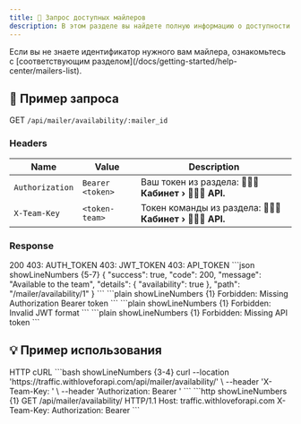 ```yaml
---
title: 📧 Запрос доступных майлеров
description: В этом разделе вы найдете полную информацию о доступности майлера в вашей команде.
---
```


<Note type="note" title="Note">
  Если вы не знаете идентификатор нужного вам майлера, ознакомьтесь с [соответствующим разделом](/docs/getting-started/help-center/mailers-list).
</Note>

## 📌 Пример запроса
<BlueCode>GET</BlueCode> ``/api/mailer/availability/:mailer_id``

### Headers
| Name        | Value                 | Description                                     |
| ----------- | --------------------- | ----------------------------------------------- |
| `Authorization` | `Bearer <token>`  | Ваш токен из раздела: **🧑🏻‍💻 Кабинет › 🧑🏻‍💻 API.**      |
| `X-Team-Key`    | `<token-team>`    | Токен команды из раздела: **🧑🏻‍💻 Кабинет › 🧑🏻‍💻 API.**  |

### Response

<Tabs defaultValue="200" className="pt-5 pb-1">
  <TabsList>
    <TabsTrigger value="200">200</TabsTrigger>
    <TabsTrigger value="403_1">403: AUTH_TOKEN</TabsTrigger>
    <TabsTrigger value="403_2">403: JWT_TOKEN</TabsTrigger>
    <TabsTrigger value="403_3">403: API_TOKEN</TabsTrigger>
  </TabsList>
  <TabsContent value="200">
    ```json showLineNumbers {5-7}
    {
      "success": true,
      "code": 200,
      "message": "Available to the team",
      "details": {
        "availability": true
      },
      "path": "/mailer/availability/1"
    }
    ```
  </TabsContent>
  <TabsContent value="403_1">
    ```plain showLineNumbers {1}
Forbidden: Missing Authorization Bearer token
    ```
  </TabsContent>
  <TabsContent value="403_2">
    ```plain showLineNumbers {1}
Forbidden: Invalid JWT format
    ```
  </TabsContent>
  <TabsContent value="403_3">
    ```plain showLineNumbers {1}
Forbidden: Missing API token
    ```
  </TabsContent>
</Tabs>

## 💡 Пример использования

<Tabs defaultValue="HTTP" className="pt-5 pb-1">
  <TabsList>
    <TabsTrigger value="HTTP">HTTP</TabsTrigger>
    <TabsTrigger value="cURL">cURL</TabsTrigger>
  </TabsList>
  <TabsContent value="cURL">
    ```bash showLineNumbers {3-4}
    curl --location 'https://traffic.withloveforapi.com/api/mailer/availability/<mailer_id>' \
    --header 'X-Team-Key: <token-team>' \
    --header 'Authorization: Bearer <token>'
    ```
  </TabsContent>
  <TabsContent value="HTTP">
    ```http showLineNumbers {1}
    GET /api/mailer/availability/<mailer_id> HTTP/1.1
    Host: traffic.withloveforapi.com
    X-Team-Key: <token-team>
    Authorization: Bearer <token>
    ```
  </TabsContent>
</Tabs>